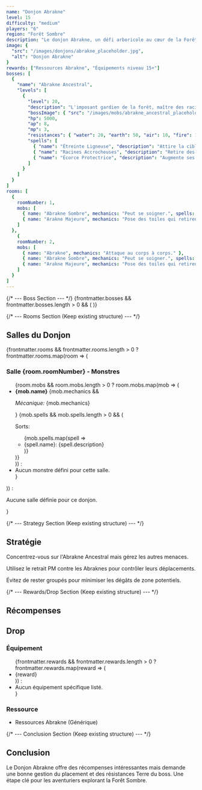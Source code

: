 ```yaml
---
name: "Donjon Abrakne"
level: 15
difficulty: "medium"
players: "6"
region: "Forêt Sombre"
description: "Le donjon Abrakne, un défi arboricole au cœur de la Forêt Sombre."
image: {
  "src": "/images/donjons/abrakne_placeholder.jpg",
  "alt": "Donjon Abrakne"
}
rewards: ["Ressources Abrakne", "Équipements niveau 15+"]
bosses: [
  {
    "name": "Abrakne Ancestral",
    "levels": [
      {
        "level": 20,
        "description": "L'imposant gardien de la forêt, maître des racines.",
        "bossImage": { "src": "/images/mobs/abrakne_ancestral_placeholder.jpg", "alt": "Abrakne Ancestral" },
        "hp": 5000,
        "ap": 8,
        "mp": 3,
        "resistances": { "water": 20, "earth": 50, "air": 10, "fire": 10 },
        "spells": [
          { "name": "Étreinte Ligneuse", "description": "Attire la cible et inflige des dégâts Terre.", "baseDamage": null, "damageType": "other" },
          { "name": "Racines Accrocheuses", "description": "Retire des PM et applique l'état Enraciné.", "baseDamage": null, "damageType": "other" },
          { "name": "Écorce Protectrice", "description": "Augmente ses résistances pendant 1 tour.", "baseDamage": null, "damageType": "buff" }
        ]
      }
    ]
  }
]
rooms: [
  {
    roomNumber: 1,
    mobs: [
      { name: "Abrakne Sombre", mechanics: "Peut se soigner.", spells: [{ name: "Ronces", description: "Dégâts Eau" }] },
      { name: "Arakne Majeure", mechanics: "Pose des toiles qui retirent des PM." }
    ]
  },
    {
    roomNumber: 2,
    mobs: [
      { name: "Abrakne", mechanics: "Attaque au corps à corps." },
      { name: "Abrakne Sombre", mechanics: "Peut se soigner.", spells: [{ name: "Ronces", description: "Dégâts Eau" }] },
      { name: "Arakne Majeure", mechanics: "Pose des toiles qui retirent des PM." }
    ]
  }
]
---
```



{/* --- Boss Section --- */}
{frontmatter.bosses && frontmatter.bosses.length > 0 && (
  <BossDisplay boss={frontmatter.bosses[0]} />
)}

{/* --- Rooms Section (Keep existing structure) --- */}
<div className="mb-12">
  <h2 className="text-3xl font-bold text-cyan-300 mb-6 border-b border-cyan-700 pb-2">Salles du Donjon</h2>
  {frontmatter.rooms && frontmatter.rooms.length > 0 ? frontmatter.rooms.map(room => (
    <div key={room.roomNumber} className="bg-gradient-to-br from-white/10 to-white/5 backdrop-blur-md border border-white/10 rounded-lg p-6 mb-6 shadow-lg transition-all duration-300 ease-in-out hover:border-white/20 hover:shadow-xl">
      <h3 className="text-xl font-semibold text-cyan-400 mb-4">Salle {room.roomNumber} - Monstres</h3>
      <ul className="space-y-3">
        {room.mobs && room.mobs.length > 0 ? room.mobs.map(mob => (
          <li key={mob.name} className="border-l-4 border-cyan-600 pl-3 py-1 bg-black/10 rounded-r-md text-gray-300">
            <strong className="font-semibold text-cyan-400">{mob.name}</strong>
            {mob.mechanics && <p className="text-sm text-gray-400 ml-2"><em>Mécanique:</em> {mob.mechanics}</p>}
            {mob.spells && mob.spells.length > 0 && (
              <div className="ml-2 mt-1">
                <p className="text-sm font-medium text-gray-400">Sorts:</p>
                <ul className="list-disc list-inside text-xs text-gray-400 pl-2">
                  {mob.spells.map(spell => <li key={spell.name}>{spell.name}: {spell.description}</li>)}
                </ul>
              </div>
            )}
          </li>
        )) : <li class="text-gray-400 italic">Aucun monstre défini pour cette salle.</li>}
      </ul>
    </div>
  )) : <p class="text-gray-400 italic">Aucune salle définie pour ce donjon.</p>}
</div>

{/* --- Strategy Section (Keep existing structure) --- */}
<div className="mb-12">
  <h2 className="text-3xl font-bold text-yellow-300 mb-6 border-b border-yellow-700 pb-2">Stratégie</h2>
  <div className="bg-gradient-to-br from-white/10 to-white/5 backdrop-blur-md border border-white/10 rounded-lg p-6 shadow-lg transition-all duration-300 ease-in-out hover:border-white/20 hover:shadow-xl text-gray-300 space-y-4">
    <p>Concentrez-vous sur l'Abrakne Ancestral mais gérez les autres menaces.</p>
    <p>Utilisez le retrait PM contre les Abraknes pour contrôler leurs déplacements.</p>
    <p>Évitez de rester groupés pour minimiser les dégâts de zone potentiels.</p>
  </div>
</div>

{/* --- Rewards/Drop Section (Keep existing structure) --- */}
<h2 className="text-2xl font-bold text-cyan-200 mt-2 mb-4 border-b border-cyan-700 pb-2">Récompenses</h2>
<div className="bg-gradient-to-br from-white/15 to-white/5 backdrop-blur-md border border-white/20 rounded-lg p-6 mb-8 shadow-lg hover:border-white/40 hover:shadow-xl transition-all duration-300 ease-in-out">
  <h2 className="text-3xl font-bold text-yellow-300 mt-2 mb-6 text-center border-b border-yellow-700 pb-3">Drop</h2>
  <div className="grid grid-cols-1 md:grid-cols-2 gap-6">
    <div>
      <h3 className="text-xl font-semibold text-cyan-300 mb-3">Équipement</h3>
      <ul className="list-disc list-inside space-y-1 text-gray-200 pl-4">
        {frontmatter.rewards && frontmatter.rewards.length > 0 ? frontmatter.rewards.map(reward => (
          <li key={reward}>{reward}</li>
        )) : <li>Aucun équipement spécifique listé.</li>}
      </ul>
    </div>
    <div>
      <h3 className="text-xl font-semibold text-cyan-300 mb-3">Ressource</h3>
      <ul className="list-disc list-inside space-y-1 text-gray-200 pl-4">
        <li>Ressources Abrakne (Générique)</li>
      </ul>
    </div>
  </div>
</div>

{/* --- Conclusion Section (Keep existing structure) --- */}
<div className="mb-12">
  <h2 className="text-3xl font-bold text-purple-300 mb-6 border-b border-purple-700 pb-2">Conclusion</h2>
  <div className="bg-gradient-to-br from-white/10 to-white/5 backdrop-blur-md border border-white/10 rounded-lg p-6 shadow-lg transition-all duration-300 ease-in-out hover:border-white/20 hover:shadow-xl text-gray-300">
    <p>Le Donjon Abrakne offre des récompenses intéressantes mais demande une bonne gestion du placement et des résistances Terre du boss. Une étape clé pour les aventuriers explorant la Forêt Sombre.</p>
  </div>
</div>



